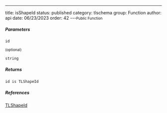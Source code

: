 ---
title: isShapeId
status: published
category: tlschema
group: Function
author: api
date: 06/23/2023
order: 42
---<Small>Public Function</Small>




##### Parameters


<ParametersTable>

<ParametersTableRow>
<ParametersTableName>

`id`

 <Small>(optional)</Small>

</ParametersTableName>
<ParametersTableDescription>

```ts
string
```



</ParametersTableDescription>
</ParametersTableRow>
</ParametersTable>

##### Returns


```ts
id is TLShapeId
```

##### References

[TLShapeId](/gen/tlschema/TLShapeId-type)


